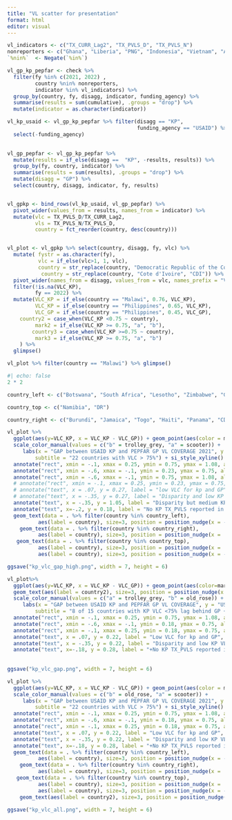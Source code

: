 ```yaml
---
title: "VL scatter for presentation"
format: html
editor: visual
---
```


```r
vl_indicators <- c("TX_CURR_Lag2", "TX_PVLS_D", "TX_PVLS_N")
nonreporters <- c("Ghana", "Liberia", "PNG", "Indonesia", "Vietnam", "Angola")
`%nin%`  <- Negate(`%in%`)

vl_gp_kp_pepfar <- check %>%
  filter(fy %in% c(2021, 2022) ,
         country %nin% nonreporters,
         indicator %in% vl_indicators) %>% 
  group_by(country, fy, disagg, indicator, funding_agency) %>%
  summarise(results = sum(cumulative), .groups = "drop") %>%
  mutate(indicator = as.character(indicator))

vl_kp_usaid <- vl_gp_kp_pepfar %>% filter(disagg == "KP", 
                                          funding_agency == "USAID") %>%
  select(-funding_agency)
  

vl_gp_pepfar <- vl_gp_kp_pepfar %>% 
  mutate(results = if_else(disagg ==  "KP", -results, results)) %>%
  group_by(fy, country, indicator) %>%
  summarise(results = sum(results), .groups = "drop") %>%
  mutate(disagg = "GP") %>% 
  select(country, disagg, indicator, fy, results)


vl_gpkp <- bind_rows(vl_kp_usaid, vl_gp_pepfar) %>% 
  pivot_wider(values_from = results, names_from = indicator) %>%
  mutate(vlc = TX_PVLS_D/TX_CURR_Lag2,
         vls = TX_PVLS_N/TX_PVLS_D,
         country = fct_reorder(country, desc(country))) 


vl_plot <- vl_gpkp %>% select(country, disagg, fy, vlc) %>% 
  mutate( fystr = as.character(fy),
          vlc = if_else(vlc>1, 1, vlc),
          country = str_replace(country, "Democratic Republic of the Congo", "DRC"),  country = str_replace(country, "Dominican Republic", "DR"),
           country = str_replace(country, "Cote d'Ivoire", "CDI")) %>%
  pivot_wider(names_from = disagg, values_from = vlc, names_prefix = "VLC_") %>% 
  filter(!is.na(VLC_KP),
         fy == 2022) %>%
  mutate(VLC_KP = if_else(country == "Malawi", 0.76, VLC_KP),
         VLC_KP = if_else(country == "Philippines", 0.65, VLC_KP),
         VLC_GP = if_else(country == "Philippines", 0.45, VLC_GP),
    country2 = case_when(VLC_KP <0.75 ~ country),
         mark2 = if_else(VLC_KP >= 0.75, "a", "b"),
        country3 = case_when(VLC_KP >=0.75 ~ country),
         mark3 = if_else(VLC_KP >= 0.75, "a", "b")
    ) %>% 
  glimpse()

vl_plot %>% filter(country == "Malawi") %>% glimpse()
```

```r
#| echo: false
2 * 2
```

```r
country_left <- c("Botswana", "South Africa", "Lesotho", "Zimbabwe", "Guatemala", "Lesotho", "Ethiopia", "India", "South Sudan", "India", "Nigeria", "Laos", "El Salvador", "Honduras")

country_top <- c("Namibia", "DR")

country_right <- c("Burundi", "Jamaica", "Togo", "Haiti", "Panama", "CDI", "Malawi")

vl_plot %>% 
  ggplot(aes(y=VLC_KP, x = VLC_KP - VLC_GP)) + geom_point(aes(color = mark3), show.legend = FALSE) + 
  scale_color_manual(values = c("b" = trolley_grey, "a" = scooter)) + 
     labs(x = "GAP between USAID KP and PEPFAR GP VL COVERAGE 2021", y = "USAID KP VL COVERAGE", title = "USAID KP Viral Load Coverage compared to PEPFAR GP totals",
         subtitle = "22 countries with VLC > 75%") + si_style_xyline() + scale_y_continuous(labels = scales::percent, breaks=seq(.25, 1, 0.25),) +   
  annotate("rect", xmin = -.1, xmax = 0.25, ymin = 0.75, ymax = 1.08, alpha = .1,fill = scooter) +
  annotate("rect", xmin = -.6, xmax = -.1, ymin = 0.23, ymax = 0.75, alpha = .1,fill = "#ffffff") +
  annotate("rect", xmin = -.6, xmax = -.1, ymin = 0.75, ymax = 1.08, alpha = .1,fill = golden_sand) +
  # annotate("rect", xmin = -.1, xmax = 0.25, ymin = 0.23, ymax = 0.75, alpha = .1,fill = burnt_sienna) + 
  # annotate("text", x = .07, y = 0.27, label = "low VLC for kp and GP", size =3.5) +
  # annotate("text", x = -.35, y = 0.27, label = "Disparity and low KP VLC", size =3.5) +
  annotate("text", x = -.35, y = 1.05, label = "Disparity but medium KP VLC", size =3.5) + annotate("text", x = 0.07, y = 1.05, label = "Medium to high KP VLC", size =3.5)  +
  annotate("text", x=-.2, y = 0.18, label = "No KP TX_PVLS reported in Ghana, Liberia, Indonesia, PNG, Vietnam", color = trolley_grey) +
  geom_text(data = . %>% filter(country %in% country_left),
          aes(label = country), size=3, position = position_nudge(x = -.005, y=.00), hjust = 1, color = scooter) +
    geom_text(data = . %>% filter(country %in% country_right),
          aes(label = country), size=3, position = position_nudge(x = .005, y=.00), hjust = 0, color = scooter) + 
   geom_text(data = . %>% filter(country %in% country_top),
          aes(label = country), size=3, position = position_nudge(x = .00, y=.02), color = scooter)  +    geom_text(data = . %>% filter(country == "Uganda"),
          aes(label = country), size=3, position = position_nudge(x = -.01, y=.02), hjust = 0, color = scooter)

ggsave("kp_vlc_gap_high.png", width = 7, height = 6)
```

```r
vl_plot%>% 
  ggplot(aes(y=VLC_KP, x = VLC_KP - VLC_GP)) + geom_point(aes(color=mark2), show.legend = FALSE) + 
  geom_text(aes(label = country2), size=3, position = position_nudge(x = -.005, y=.00), hjust = 1, color = old_rose) +
  scale_color_manual(values = c("a" = trolley_grey, "b" = old_rose)) + 
     labs(x = "GAP between USAID KP and PEPFAR GP VL COVERAGE", y = "USAID KP VL COVERAGE", title = "USAID KP Viral Load Coverage compared to PEPFAR GP totals",
         subtitle = "8 of 15 countries with KP VLC <75% lag behind GP + concern over lack of reporting") + si_style_xyline() + scale_y_continuous(labels = scales::percent, breaks=seq(.25, 1, 0.25),) +   
  annotate("rect", xmin = -.1, xmax = 0.25, ymin = 0.75, ymax = 1.08, alpha = .1,fill = scooter) +  
  annotate("rect", xmin = -.6, xmax = -.1, ymin = 0.18, ymax = 0.75, alpha = .1,fill = old_rose) + annotate("rect", xmin = -.6, xmax = -.1, ymin = 0.75, ymax = 1.08, alpha = .1,fill = golden_sand) +   
  annotate("rect", xmin = -.1, xmax = 0.25, ymin = 0.18, ymax = 0.75, alpha = .1,fill = burnt_sienna) + 
  annotate("text", x = .07, y = 0.22, label = "Low VLC for kp and GP", size =3.5) + 
  annotate("text", x = -.35, y = 0.22, label = "Disparity and low KP VLC", size =3.5) + annotate("text", x = -.35, y = 1.05, label = "Disparity but medium KP VLC", size =3.5) + annotate("text", x = 0.07, y = 1.05, label = "Medium to high KP VLC", size =3.5)  +
  annotate("text", x=-.18, y = 0.28, label = "+No KP TX_PVLS reported in Ghana, Liberia, Indonesia, PNG, Vietnam", color = old_rose)
  
  
ggsave("kp_vlc_gap.png", width = 7, height = 6)
```

```r
vl_plot %>% 
  ggplot(aes(y=VLC_KP, x = VLC_KP - VLC_GP)) + geom_point(aes(color = mark3), show.legend = FALSE) + 
  scale_color_manual(values = c("b" = old_rose, "a" = scooter)) + 
     labs(x = "GAP between USAID KP and PEPFAR GP VL COVERAGE 2021", y = "USAID KP VL COVERAGE", title = "USAID KP Viral Load Coverage compared to PEPFAR GP totals",
         subtitle = "22 countries with VLC > 75%") + si_style_xyline() + scale_y_continuous(labels = scales::percent, breaks=seq(.25, 1, 0.25),)  +   
  annotate("rect", xmin = -.1, xmax = 0.25, ymin = 0.75, ymax = 1.08, alpha = .1,fill = scooter) +  
  annotate("rect", xmin = -.6, xmax = -.1, ymin = 0.18, ymax = 0.75, alpha = .1,fill = old_rose) + annotate("rect", xmin = -.6, xmax = -.1, ymin = 0.75, ymax = 1.08, alpha = .1,fill = golden_sand) +   
  annotate("rect", xmin = -.1, xmax = 0.25, ymin = 0.18, ymax = 0.75, alpha = .1,fill = burnt_sienna) + 
  annotate("text", x = .07, y = 0.22, label = "Low VLC for kp and GP", size =3.5) + 
  annotate("text", x = -.35, y = 0.22, label = "Disparity and low KP VLC", size =3.5) + annotate("text", x = -.35, y = 1.05, label = "Disparity but medium KP VLC", size =3.5) + annotate("text", x = 0.07, y = 1.05, label = "Medium to high KP VLC", size =3.5)  +
  annotate("text", x=-.18, y = 0.28, label = "+No KP TX_PVLS reported in Ghana, Liberia, Indonesia, PNG, Vietnam", color = old_rose) +
  geom_text(data = . %>% filter(country %in% country_left),
          aes(label = country), size=3, position = position_nudge(x = -.005, y=.00), hjust = 1, color = scooter) +
    geom_text(data = . %>% filter(country %in% country_right),
          aes(label = country), size=3, position = position_nudge(x = .005, y=.00), hjust = 0, color = scooter) + 
   geom_text(data = . %>% filter(country %in% country_top),
          aes(label = country), size=3, position = position_nudge(x = .00, y=.02), color = scooter)  +    geom_text(data = . %>% filter(country == "Uganda"),
          aes(label = country), size=3, position = position_nudge(x = -.01, y=.02), hjust = 0, color = scooter) + 
    geom_text(aes(label = country2), size=3, position = position_nudge(x = -.005, y=.00), hjust = 1, color = old_rose) 

ggsave("kp_vlc_all.png", width = 7, height = 6)

```

```r

```
